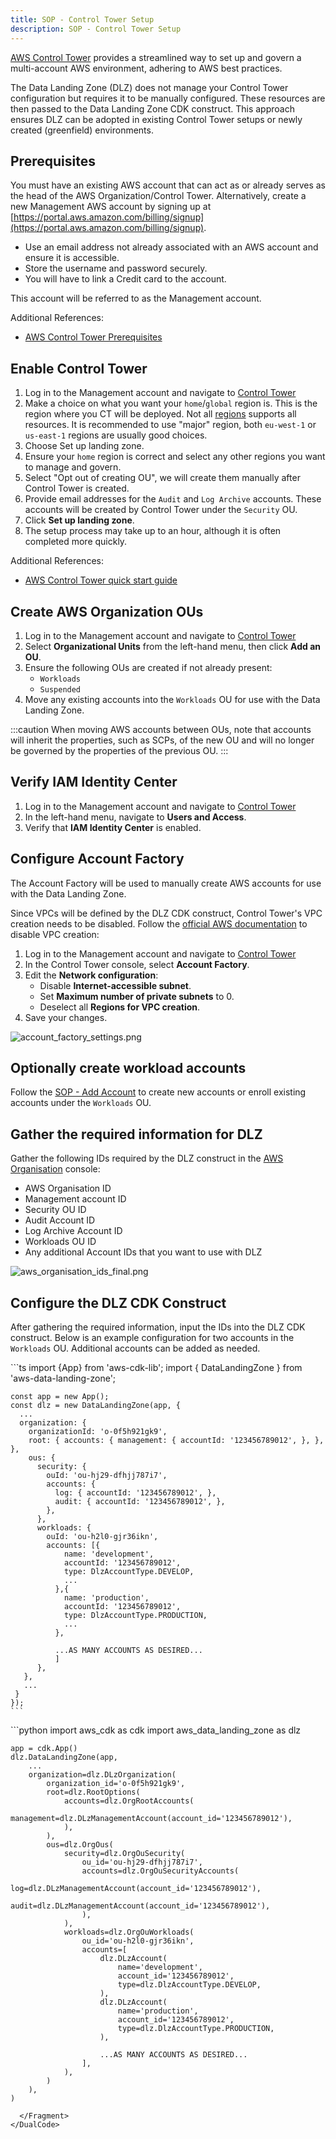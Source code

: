 ```yaml
---
title: SOP - Control Tower Setup
description: SOP - Control Tower Setup
---
```


[AWS Control Tower](https://docs.aws.amazon.com/controltower/latest/userguide/what-is-control-tower.html) provides
a streamlined way to set up and govern a multi-account AWS environment, adhering to AWS best practices.

The Data Landing Zone (DLZ) does not manage your Control Tower configuration but requires it to be manually configured.
These resources are then passed to the Data Landing Zone CDK construct. This approach ensures DLZ can be adopted in
existing Control Tower setups or newly created (greenfield) environments.

## Prerequisites

You must have an existing AWS account that can act as or already serves as the head of the AWS Organization/Control
Tower. Alternatively, create a new Management AWS account by signing up at
[https://portal.aws.amazon.com/billing/signup](https://portal.aws.amazon.com/billing/signup).
- Use an email address not already associated with an AWS account and ensure it is accessible.
- Store the username and password securely.
- You will have to link a Credit card to the account.

This account will be referred to as the Management account.

Additional References:
- [AWS Control Tower Prerequisites](https://docs.aws.amazon.com/controltower/latest/userguide/setting-up.html)

## Enable Control Tower

1. Log in to the Management account and navigate to [Control Tower](https://console.aws.amazon.com/controltower)
1. Make a choice on what you want your `home`/`global` region is. This is the region where you CT will be deployed.
Not all [regions](https://docs.aws.amazon.com/controltower/latest/userguide/region-how.html) supports all resources.
It is recommended to use "major" region, both `eu-west-1` or `us-east-1` regions are usually good choices.
1. Choose Set up landing zone.
1. Ensure your `home` region is correct and select any other regions you want to manage and govern.
1. Select "Opt out of creating OU", we will create them manually after Control Tower is created.
1. Provide email addresses for the `Audit` and `Log Archive` accounts. These accounts will be created by Control Tower
under the `Security` OU.
1. Click **Set up landing zone**.
1. The setup process may take up to an hour, although it is often completed more quickly.

Additional References:
- [AWS Control Tower quick start guide](https://docs.aws.amazon.com/controltower/latest/userguide/quick-start.html)


## Create AWS Organization OUs

1. Log in to the Management account and navigate to [Control Tower](https://console.aws.amazon.com/controltower)
2. Select **Organizational Units** from the left-hand menu, then click **Add an OU**.
3. Ensure the following OUs are created if not already present:
    - `Workloads`
    - `Suspended`
4. Move any existing accounts into the `Workloads` OU for use with the Data Landing Zone.

:::caution
When moving AWS accounts between OUs, note that accounts will inherit the properties, such as SCPs, of the new OU
and will no longer be governed by the properties of the previous OU.
:::

## Verify IAM Identity Center

1. Log in to the Management account and navigate to [Control Tower](https://console.aws.amazon.com/controltower)
2. In the left-hand menu, navigate to **Users and Access**.
3. Verify that **IAM Identity Center** is enabled.

## Configure Account Factory

The Account Factory will be used to manually create AWS accounts for use with the Data Landing Zone.

Since VPCs will be defined by the DLZ CDK construct, Control Tower's VPC creation needs to be disabled. Follow the
[official AWS documentation](https://docs.aws.amazon.com/controltower/latest/userguide/configure-without-vpc.html)
to disable VPC creation:

1. Log in to the Management account and navigate to [Control Tower](https://console.aws.amazon.com/controltower)
2. In the Control Tower console, select **Account Factory**.
3. Edit the **Network configuration**:
    - Disable **Internet-accessible subnet**.
    - Set **Maximum number of private subnets** to 0.
    - Deselect all **Regions for VPC creation**.
4. Save your changes.

![account_factory_settings.png](imgs/account_factory_settings.png)

## Optionally create workload accounts

Follow the [SOP - Add Account](sop-add-account) to create new accounts or enroll existing accounts under the `Workloads` OU.

## Gather the required information for DLZ

Gather the following IDs required by the DLZ construct in the
[AWS Organisation](https://us-east-1.console.aws.amazon.com/organizations/v2/home/accounts) console:

- AWS Organisation ID
- Management account ID
- Security OU ID
- Audit Account ID
- Log Archive Account ID
- Workloads OU ID
- Any additional Account IDs that you want to use with DLZ

![aws_organisation_ids_final.png](imgs/aws_organisation_ids_final.png)

## Configure the DLZ CDK Construct

After gathering the required information, input the IDs into the DLZ CDK construct. Below is an example configuration
for two accounts in the `Workloads` OU. Additional accounts can be added as needed.

<DualCode>
  <Fragment slot="ts">
    ```ts
    import {App} from 'aws-cdk-lib';
    import { DataLandingZone } from 'aws-data-landing-zone';

    const app = new App();
    const dlz = new DataLandingZone(app, {
      ...
      organization: {
        organizationId: 'o-0f5h921gk9',
        root: { accounts: { management: { accountId: '123456789012', }, }, },
        ous: {
          security: {
            ouId: 'ou-hj29-dfhjj787i7',
            accounts: {
              log: { accountId: '123456789012', },
              audit: { accountId: '123456789012', },
            },
          },
          workloads: {
            ouId: 'ou-h2l0-gjr36ikn',
            accounts: [{
                name: 'development',
                accountId: '123456789012',
                type: DlzAccountType.DEVELOP,
                ...
              },{
                name: 'production',
                accountId: '123456789012',
                type: DlzAccountType.PRODUCTION,
                ...
              },

              ...AS MANY ACCOUNTS AS DESIRED...
              ]
          },
       },
       ...
     }
    });
    ```

  </Fragment>
  <Fragment slot="python">
    ```python
    import aws_cdk as cdk
    import aws_data_landing_zone as dlz

    app = cdk.App()
    dlz.DataLandingZone(app,
        ...
        organization=dlz.DLzOrganization(
            organization_id='o-0f5h921gk9',
            root=dlz.RootOptions(
                accounts=dlz.OrgRootAccounts(
                    management=dlz.DLzManagementAccount(account_id='123456789012'),
                ),
            ),
            ous=dlz.OrgOus(
                security=dlz.OrgOuSecurity(
                    ou_id='ou-hj29-dfhjj787i7',
                    accounts=dlz.OrgOuSecurityAccounts(
                        log=dlz.DLzManagementAccount(account_id='123456789012'),
                        audit=dlz.DLzManagementAccount(account_id='123456789012'),
                    ),
                ),
                workloads=dlz.OrgOuWorkloads(
                    ou_id='ou-h2l0-gjr36ikn',
                    accounts=[
                        dlz.DLzAccount(
                            name='development',
                            account_id='123456789012',
                            type=dlz.DlzAccountType.DEVELOP,
                        ),
                        dlz.DLzAccount(
                            name='production',
                            account_id='123456789012',
                            type=dlz.DlzAccountType.PRODUCTION,
                        ),

                        ...AS MANY ACCOUNTS AS DESIRED...
                    ],
                ),
            )
        ),
    )
````
  </Fragment>
</DualCode>





